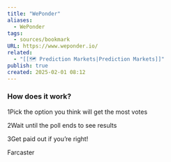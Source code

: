 ```yaml
---
title: "WePonder"
aliases:
  - WePonder
tags:
  - sources/bookmark
URL: https://www.weponder.io/
related:
  - "[[🗺️ Prediction Markets|Prediction Markets]]"
publish: true
created: 2025-02-01 08:12
---
```


### How does it work?

1Pick the option you think will get the most votes

2Wait until the poll ends to see results

3Get paid out if you’re right!

Farcaster